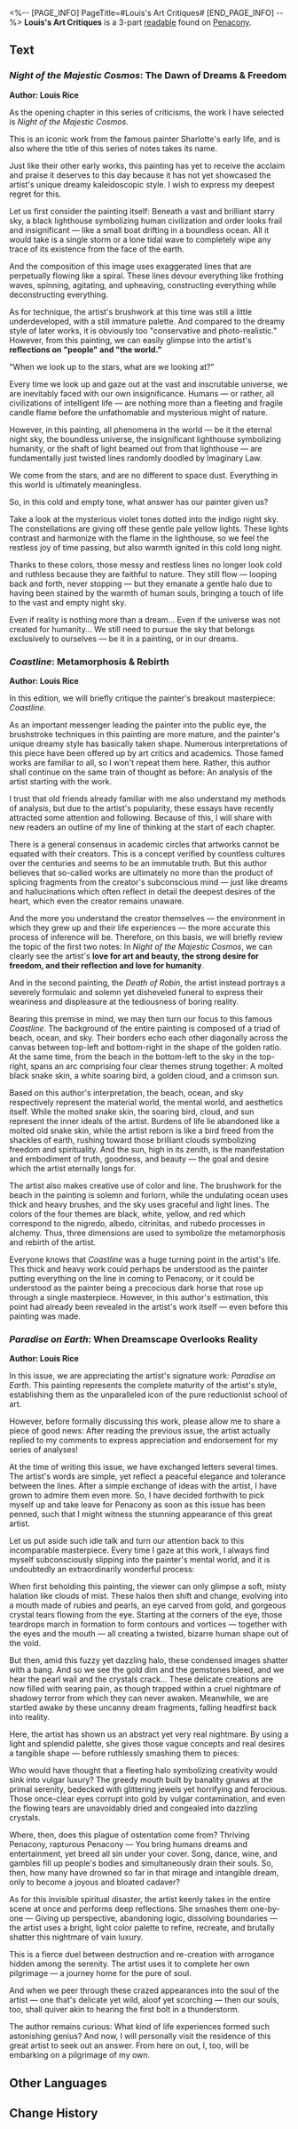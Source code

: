 <%-- [PAGE_INFO]
PageTitle=#Louis's Art Critiques#
[END_PAGE_INFO] --%>
{{Readable Infobox
|id           = 292
|partIds      = 190545;190546;190547
|title        = 
|image        = Item Penacony Readable 2.png
|world        = Penacony
|parts        = 3
|author       = <!--to be added-->
|description  = A series of journals written by Louis that are art critiques of the artist Sharlotte's works.
|part1        = ''Night of the Majestic Cosmos'': The Dawn of Dreams & Freedom
|source1      = {{cx|Source missing}}
|part2        = ''Coastline'': Metamorphosis & Rebirth
|source2      = {{cx|Source missing}}
|part3        = ''Paradise on Earth'': When Dreamscape Overlooks Reality
|source3      = {{cx|Source missing}}
|characters   = 
|factions     = Penacony
}}
'''Louis's Art Critiques''' is a 3-part [[readable]] found on [[Penacony]].
<!--
==Location==
{{Map Embed|<map name>|<marker id>}}
-->
==Text==
===''Night of the Majestic Cosmos'': The Dawn of Dreams & Freedom===
{{Size|36|01. ''Night of the Majestic Cosmos'': The Dawn of Dreams & Freedom}}

'''Author: Louis Rice'''

As the opening chapter in this series of criticisms, the work I have selected is ''Night of the Majestic Cosmos''.

This is an iconic work from the famous painter Sharlotte's early life, and is also where the title of this series of notes takes its name.

Just like their other early works, this painting has yet to receive the acclaim and praise it deserves to this day because it has not yet showcased the artist's unique dreamy kaleidoscopic style. I wish to express my deepest regret for this.

Let us first consider the painting itself: Beneath a vast and brilliant starry sky, a black lighthouse symbolizing human civilization and order looks frail and insignificant &mdash; like a small boat drifting in a boundless ocean. All it would take is a single storm or a lone tidal wave to completely wipe any trace of its existence from the face of the earth.

And the composition of this image uses exaggerated lines that are perpetually flowing like a spiral. These lines devour everything like frothing waves, spinning, agitating, and upheaving, constructing everything while deconstructing everything.

As for technique, the artist's brushwork at this time was still a little underdeveloped, with a still immature palette. And compared to the dreamy style of later works, it is obviously too "conservative and photo-realistic." However, from this painting, we can easily glimpse into the artist's '''reflections on "people" and "the world."'''

"When we look up to the stars, what are we looking at?"

Every time we look up and gaze out at the vast and inscrutable universe, we are inevitably faced with our own insignificance. Humans &mdash; or rather, all civilizations of intelligent life &mdash; are nothing more than a fleeting and fragile candle flame before the unfathomable and mysterious might of nature.

However, in this painting, all phenomena in the world &mdash; be it the eternal night sky, the boundless universe, the insignificant lighthouse symbolizing humanity, or the shaft of light beamed out from that lighthouse &mdash; are fundamentally just twisted lines randomly doodled by Imaginary Law.

We come from the stars, and are no different to space dust. Everything in this world is ultimately meaningless.

So, in this cold and empty tone, what answer has our painter given us?

Take a look at the mysterious violet tones dotted into the indigo night sky. The constellations are giving off these gentle pale yellow lights. These lights contrast and harmonize with the flame in the lighthouse, so we feel the restless joy of time passing, but also warmth ignited in this cold long night.

Thanks to these colors, those messy and restless lines no longer look cold and ruthless because they are faithful to nature. They still flow &mdash; looping back and forth, never stopping &mdash; but they emanate a gentle halo due to having been stained by the warmth of human souls, bringing a touch of life to the vast and empty night sky.

Even if reality is nothing more than a dream... Even if the universe was not created for humanity... We still need to pursue the sky that belongs exclusively to ourselves &mdash; be it in a painting, or in our dreams.

===''Coastline'': Metamorphosis & Rebirth===
{{Size|36|03. ''Coastline'': Metamorphosis & Rebirth}}

'''Author: Louis Rice'''

In this edition, we will briefly critique the painter's breakout masterpiece: ''Coastline''.

As an important messenger leading the painter into the public eye, the brushstroke techniques in this painting are more mature, and the painter's unique dreamy style has basically taken shape. Numerous interpretations of this piece have been offered up by art critics and academics. Those famed works are familiar to all, so I won't repeat them here. Rather, this author shall continue on the same train of thought as before: An analysis of the artist starting with the work.

I trust that old friends already familiar with me also understand my methods of analysis, but due to the artist's popularity, these essays have recently attracted some attention and following. Because of this, I will share with new readers an outline of my line of thinking at the start of each chapter.

There is a general consensus in academic circles that artworks cannot be equated with their creators. This is a concept verified by countless cultures over the centuries and seems to be an immutable truth. But this author believes that so-called works are ultimately no more than the product of splicing fragments from the creator's subconscious mind &mdash; just like dreams and hallucinations which often reflect in detail the deepest desires of the heart, which even the creator remains unaware.

And the more you understand the creator themselves &mdash; the environment in which they grew up and their life experiences &mdash; the more accurate this process of inference will be. Therefore, on this basis, we will briefly review the topic of the first two notes: In ''Night of the Majestic Cosmos'', we can clearly see the artist's '''love for art and beauty, the strong desire for freedom, and their reflection and love for humanity'''.

And in the second painting, the ''Death of Robin'', the artist instead portrays a severely formulaic and solemn yet disheveled funeral to express their weariness and displeasure at the tediousness of boring reality.

Bearing this premise in mind, we may then turn our focus to this famous ''Coastline''. The background of the entire painting is composed of a triad of beach, ocean, and sky. Their borders echo each other diagonally across the canvas between top-left and bottom-right in the shape of the golden ratio. At the same time, from the beach in the bottom-left to the sky in the top-right, spans an arc comprising four clear themes strung together: A molted black snake skin, a white soaring bird, a golden cloud, and a crimson sun.

Based on this author's interpretation, the beach, ocean, and sky respectively represent the material world, the mental world, and aesthetics itself. While the molted snake skin, the soaring bird, cloud, and sun represent the inner ideals of the artist. Burdens of life lie abandoned like a molted old snake skin, while the artist reborn is like a bird freed from the shackles of earth, rushing toward those brilliant clouds symbolizing freedom and spirituality. And the sun, high in its zenith, is the manifestation and embodiment of truth, goodness, and beauty &mdash; the goal and desire which the artist eternally longs for.

The artist also makes creative use of color and line. The brushwork for the beach in the painting is solemn and forlorn, while the undulating ocean uses thick and heavy brushes, and the sky uses graceful and light lines. The colors of the four themes are black, white, yellow, and red which correspond to the nigredo, albedo, citrinitas, and rubedo processes in alchemy. Thus, three dimensions are used to symbolize the metamorphosis and rebirth of the artist.

Everyone knows that ''Coastline'' was a huge turning point in the artist's life. This thick and heavy work could perhaps be understood as the painter putting everything on the line in coming to Penacony, or it could be understood as the painter being a precocious dark horse that rose up through a single masterpiece. However, in this author's estimation, this point had already been revealed in the artist's work itself &mdash; even before this painting was made.

===''Paradise on Earth'': When Dreamscape Overlooks Reality===
{{Size|36|04. ''Paradise on Earth'': When Dreamscape Overlooks Reality}}

'''Author: Louis Rice'''

In this issue, we are appreciating the artist's signature work: ''Paradise on Earth''. This painting represents the complete maturity of the artist's style, establishing them as the unparalleled icon of the pure reductionist school of art.

However, before formally discussing this work, please allow me to share a piece of good news: After reading the previous issue, the artist actually replied to my comments to express appreciation and endorsement for my series of analyses!

At the time of writing this issue, we have exchanged letters several times. The artist's words are simple, yet reflect a peaceful elegance and tolerance between the lines. After a simple exchange of ideas with the artist, I have grown to admire them even more. So, I have decided forthwith to pick myself up and take leave for Penacony as soon as this issue has been penned, such that I might witness the stunning appearance of this great artist.

Let us put aside such idle talk and turn our attention back to this incomparable masterpiece. Every time I gaze at this work, I always find myself subconsciously slipping into the painter's mental world, and it is undoubtedly an extraordinarily wonderful process:

When first beholding this painting, the viewer can only glimpse a soft, misty halation like clouds of mist. These halos then shift and change, evolving into a mouth made of rubies and pearls, an eye carved from gold, and gorgeous crystal tears flowing from the eye. Starting at the corners of the eye, those teardrops march in formation to form contours and vortices &mdash; together with the eyes and the mouth &mdash; all creating a twisted, bizarre human shape out of the void.

But then, amid this fuzzy yet dazzling halo, these condensed images shatter with a bang. And so we see the gold dim and the gemstones bleed, and we hear the pearl wail and the crystals crack... These delicate creations are now filled with searing pain, as though trapped within a cruel nightmare of shadowy terror from which they can never awaken. Meanwhile, we are startled awake by these uncanny dream fragments, falling headfirst back into reality.

Here, the artist has shown us an abstract yet very real nightmare. By using a light and splendid palette, she gives those vague concepts and real desires a tangible shape &mdash; before ruthlessly smashing them to pieces:

Who would have thought that a fleeting halo symbolizing creativity would sink into vulgar luxury? The greedy mouth built by banality gnaws at the primal serenity, bedecked with glittering jewels yet horrifying and ferocious. Those once-clear eyes corrupt into gold by vulgar contamination, and even the flowing tears are unavoidably dried and congealed into dazzling crystals.

Where, then, does this plague of ostentation come from? Thriving Penacony, rapturous Penacony &mdash; You bring humans dreams and entertainment, yet breed all sin under your cover. Song, dance, wine, and gambles fill up people's bodies and simultaneously drain their souls. So, then, how many have drowned so far in that mirage and intangible dream, only to become a joyous and bloated cadaver?

As for this invisible spiritual disaster, the artist keenly takes in the entire scene at once and performs deep reflections. She smashes them one-by-one &mdash; Giving up perspective, abandoning logic, dissolving boundaries &mdash; the artist uses a bright, light color palette to refine, recreate, and brutally shatter this nightmare of vain luxury.

This is a fierce duel between destruction and re-creation with arrogance hidden among the serenity. The artist uses it to complete her own pilgrimage &mdash; a journey home for the pure of soul.

And when we peer through these crazed appearances into the soul of the artist &mdash; one that's delicate yet wild, aloof yet scorching &mdash; then our souls, too, shall quiver akin to hearing the first bolt in a thunderstorm.

The author remains curious: What kind of life experiences formed such astonishing genius? And now, I will personally visit the residence of this great artist to seek out an answer. From here on out, I, too, will be embarking on a pilgrimage of my own.

<!--
==Trivia==
* 
-->
==Other Languages==
{{Other Languages
|en   = Louis's Art Critiques
|zhs  = 路易斯的艺术评论
|zht  = 路易斯的藝術評論
|ja   = ルイスの芸術評論
|ko   = 루이스의 예술 평론
|es   = Críticas de arte de Louis
|fr   = Critiques d'art de Louis
|ru   = Разбор картин от Луи
|th   = บทวิจารณ์ศิลปะของ Louis
|vi   = Bình Luận Nghệ Thuật Của Louis.
|de   = Kunstkritiken von Louis
|id   = Ulasan Seni Louis
|pt   = Crítica de Arte do Louis
}}

==Change History==
{{Change History|2.0}}